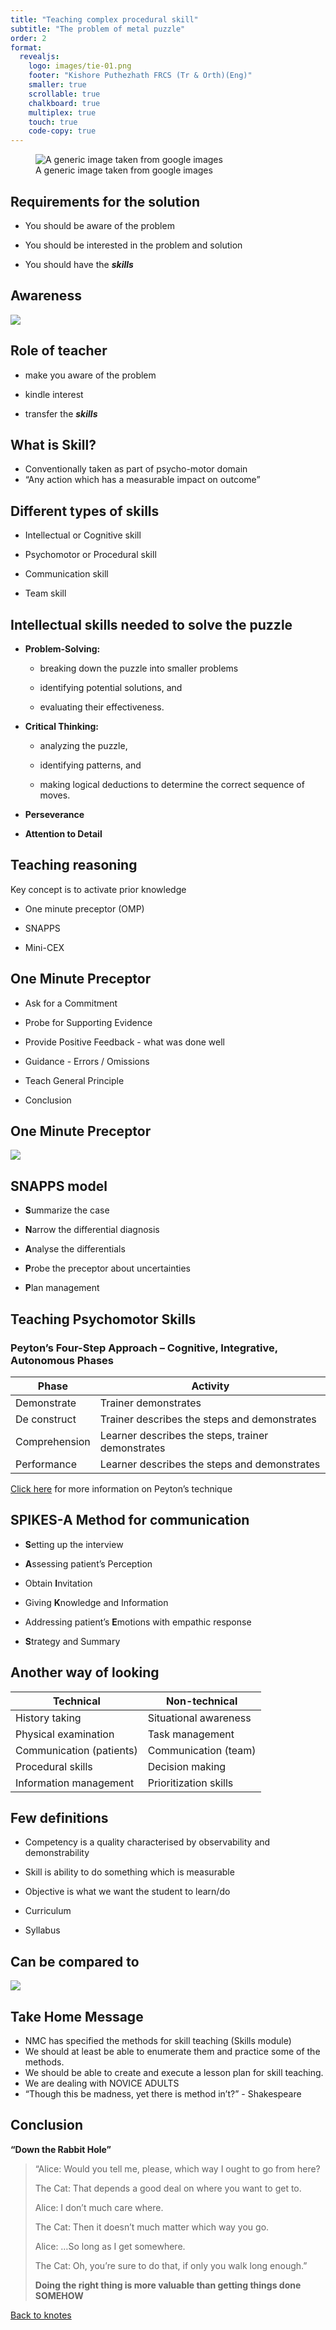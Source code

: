 ```yaml
---
title: "Teaching complex procedural skill"
subtitle: "The problem of metal puzzle"
order: 2
format:
  revealjs:
    logo: images/tie-01.png
    footer: "Kishore Puthezhath FRCS (Tr & Orth)(Eng)"
    smaller: true
    scrollable: true
    chalkboard: true
    multiplex: true
    touch: true
    code-copy: true
---
```


![A generic image taken from google images](images/puzzle.png)

## Requirements for the solution

-   You should be aware of the problem

-   You should be interested in the problem and solution

-   You should have the ***skills***

## Awareness

![](images/skill_jpg.010.jpeg)

## Role of teacher

-   make you aware of the problem

-   kindle interest

-   transfer the ***skills***

## What is Skill?

-   Conventionally taken as part of psycho-motor domain
-   "Any action which has a measurable impact on outcome"

## Different types of skills

-   Intellectual or Cognitive skill

-   Psychomotor or Procedural skill

-   Communication skill

-   Team skill

## Intellectual skills needed to solve the puzzle

-   **Problem-Solving:** 

    -   breaking down the puzzle into smaller problems

    -   identifying potential solutions, and

    -   evaluating their effectiveness.

-   **Critical Thinking:** 

    -   analyzing the puzzle,

    -   identifying patterns, and

    -   making logical deductions to determine the correct sequence of moves.

-   **Perseverance**

-   **Attention to Detail**

## **Teaching reasoning**

Key concept is to activate prior knowledge

-   One minute preceptor (OMP)

-   SNAPPS

-   Mini-CEX

## **One Minute Preceptor**

-   Ask for a Commitment

-   Probe for Supporting Evidence

-   Provide Positive Feedback - what was done well

-   Guidance - Errors / Omissions

-   Teach General Principle

-   Conclusion

## **One Minute Preceptor**

![](images/skill_jpg.029.jpeg)

## **SNAPPS model**

-   **S**ummarize the case

-   **N**arrow the differential diagnosis

-   **A**nalyse the differentials

-   **P**robe the preceptor about uncertainties

-   **P**lan management

## **Teaching Psychomotor Skills**

### **Peyton’s Four-Step Approach – Cognitive, Integrative, Autonomous Phases**

| Phase         | Activity                                          |
|---------------|---------------------------------------------------|
| Demonstrate   | Trainer demonstrates                              |
| De construct  | Trainer describes the steps and demonstrates      |
| Comprehension | Learner describes the steps, trainer demonstrates |
| Performance   | Learner describes the steps and demonstrates      |

::: aside
[Click here](https://www.knotes.co.in/education%20technology/skill) for more information on Peyton's technique
:::

## **SPIKES-A Method for communication**

-   **S**etting up the interview

-   **A**ssessing patient’s Perception

-   Obtain **I**nvitation

-   Giving **K**nowledge and Information

-   Addressing patient’s **E**motions with empathic response

-   **S**trategy and Summary

## Another way of looking

| Technical                | Non-technical         |
|--------------------------|-----------------------|
| History taking           | Situational awareness |
| Physical examination     | Task management       |
| Communication (patients) | Communication (team)  |
| Procedural skills        | Decision making       |
| Information management   | Prioritization skills |

## Few definitions

-   Competency is a quality characterised by observability and demonstrability

-   Skill is ability to do something which is measurable

-   Objective is what we want the student to learn/do

-   Curriculum

-   Syllabus

## Can be compared to

![](images/skill_jpg.019.jpeg)

## Take Home Message

-   NMC has specified the methods for skill teaching (Skills module)
-   We should at least be able to enumerate them and practice some of the methods.
-   We should be able to create and execute a lesson plan for skill teaching.
-   We are dealing with NOVICE ADULTS
-   "Though this be madness, yet there is method in't?" - Shakespeare

## Conclusion {.smaller}

**“Down the Rabbit Hole”**

> “Alice: Would you tell me, please, which way I ought to go from here?
>
> The Cat: That depends a good deal on where you want to get to.
>
> Alice: I don’t much care where.
>
> The Cat: Then it doesn’t much matter which way you go.   
>
> Alice: …So long as I get somewhere.
>
> The Cat: Oh, you’re sure to do that, if only you walk long enough.”
>
> **Doing the right thing is more valuable than getting things done SOMEHOW**

[Back to knotes](https://www.knotes.co.in)
